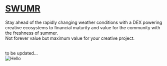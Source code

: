 # **[SWUMR](https://swumr.xyz)**

Stay ahead of the rapidly changing weather conditions with a DEX powering creative ecosystems to financial maturity and value for the community with the freshness of summer.
<br />
Not forever value but maximum value for your creative project.

<br />
to be updated...

<br />


<Image src="/SWUMR_V1.0.png" alt="Hello" width={540} height={500} />

